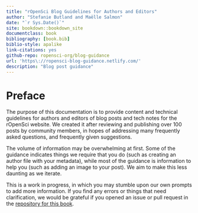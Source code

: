 ```yaml
--- 
title: "rOpenSci Blog Guidelines for Authors and Editors"
author: "Stefanie Butland and Maëlle Salmon"
date: "`r Sys.Date()`"
site: bookdown::bookdown_site
documentclass: book
bibliography: [book.bib]
biblio-style: apalike
link-citations: yes
github-repo: ropensci-org/blog-guidance
url: 'https\://ropensci-blog-guidance.netlify.com/'
description: "Blog post guidance"
---
```


# Preface {-}

The purpose of this documentation is to provide content and technical guidelines for authors and editors of blog posts and tech notes for the rOpenSci website.
We created it after reviewing and publishing over 100 posts by community members, in hopes of addressing many frequently asked questions, and frequently given suggestions. 

The volume of information may be overwhelming at first. Some of the guidance indicates things we require that you do (such as creating an author file with your metadata), while most of the guidance is information to help you (such as adding an image to your post).
We aim to make this less daunting as we iterate. 

This is a work in progress, in which you may stumble upon our own prompts to add more information.
If you find any errors or things that need clarification, we would be grateful if you opened an issue or pull request in the [repository for this book](https://github.com/ropensci-org/blog-guidance).



